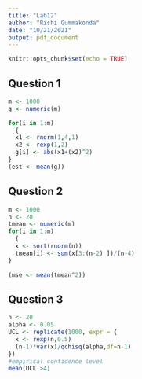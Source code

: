 ```yaml
---
title: "Lab12"
author: "Rishi Gummakonda"
date: "10/21/2021"
output: pdf_document
---
```


```r
knitr::opts_chunk$set(echo = TRUE)
```

## Question 1

```r

m <- 1000
g <- numeric(m) 

for(i in 1:m)
  {
  x1 <- rnorm(1,4,1)
  x2 <- rexp(1,2)
  g[i] <- abs(x1+(x2)^2)
}
(est <- mean(g))

```

## Question 2

```r
m <- 1000
n <- 20
tmean <- numeric(m) 
for(i in 1:m)
  {
  x <- sort(rnorm(n))
  tmean[i] <- sum(x[3:(n-2) ])/(n-4)
}

(mse <- mean(tmean^2))

```

## Question 3

```r

n <- 20
alpha <- 0.05
UCL <- replicate(1000, expr = {
  x <- rexp(n,0.5)
  (n-1)*var(x)/qchisq(alpha,df=n-1)
})
#empirical confidence level
mean(UCL >4)

```

